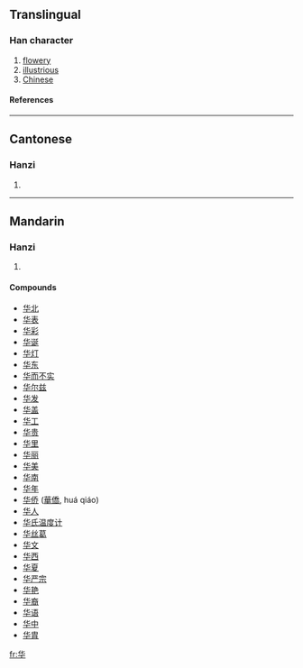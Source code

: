 {{see|華}}

==Translingual==
===Han character===
{{Han char|rn=24|rad=十|as=04|sn=6|four=|canj=人心十 (OPJ)}}
# [[flowery]]
# [[illustrious]]
# [[Chinese]]
====References====
{{Han ref|kx=0156.221|hdz=10060.170|uh=534E|ud=21326}}
----
==Cantonese==
===Hanzi===
{{yue-hanzi|jyut=|y=wa4}}
# {{defn|Cantonese}}
----
==Mandarin==
===Hanzi===
{{cmn-hanzi|tra=華|pin=[[huá]] (hua2)|wg=hua<sup>2</sup>}}
# {{defn|Mandarin}}

====Compounds====
*[[华北]]
*[[华表]]
*[[华彩]]
*[[华诞]]
*[[华灯]]
*[[华东]]
*[[华而不实]]
*[[华尔兹]]
*[[华发]]
*[[华盖]]
*[[华工]]
*[[华贵]]
*[[华里]]
*[[华丽]]
*[[华美]]
*[[华南]]
*[[华年]]
*[[华侨]] ([[華僑]], huá qiáo)
*[[华人]]
*[[华氏温度计]]
*[[华丝葛]]
*[[华文]]
*[[华西]]
*[[华夏]]
*[[华严宗]]
*[[华艳]]
*[[华裔]]
*[[华语]]
*[[华中]]
*[[华胄]]

[[fr:华]]